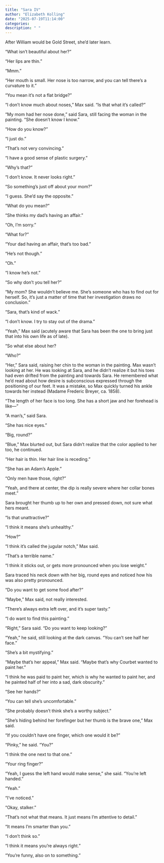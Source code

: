 ```yaml
---
title: "Sara IV"
author: "Elizabeth Kolling"
date: "2025-07-19T11:14:00"
categories: 
description: " "
---
```



After William would be Gold Street, she'd later learn. 

“What isn’t beautiful about her?”

“Her lips are thin.”

“Mmm.”

“Her mouth is small. Her nose is too narrow, and you can tell there’s a curvature to it.”

“You mean it’s not a flat bridge?”  

“I don’t know much about noses,” Max said. “Is that what it’s called?”

“My mom had her nose done,” said Sara, still facing the woman in the painting. “She doesn’t know I know.”

“How do you know?”

“I just do."

“That’s not very convincing.”

“I have a good sense of plastic surgery.” 

“Why’s that?” 

“I don’t know. It never looks right.” 

“So something’s just off about your mom?”

“I guess. She’d say the opposite.” 

“What do you mean?”

“She thinks my dad’s having an affair.”

“Oh, I’m sorry.”

“What for?”

“Your dad having an affair, that’s too bad.”

“He’s not though.”

“Oh.”

“I know he’s not.” 

“So why don’t you tell her?”

“My mom? She wouldn’t believe me. She’s someone who has to find out for herself. So, it’s just a matter of time that her investigation draws no conclusion.”

“Sara, that’s kind of wack.”

“I don’t know.  I try to stay out of the drama.”

“Yeah,” Max said (acutely aware that Sara has been the one to bring just that into his own life as of late).

“So what else about her? 

“Who?”

“Her,” Sara said, raising her chin to the woman in the painting. Max wasn’t looking at her. He was looking at Sara, and he didn’t realize it but his toes had even drifted from the painting and towards Sara. He remembered what he’d read about how desire is subconscious expressed through the positioning of our feet. It was a mistake, so Max quickly turned his ankle towards her instead (Madame Frederic Breyer, ca. 1858).

“The length of her face is too long. She has a short jaw and her forehead is like—” 

“A man’s,” said Sara. 

“She has nice eyes." 

“Big, round?” 

“Blue,” Max blurted out, but Sara didn't realize that the color applied to her too, he continued. 

“Her hair is thin. Her hair line is receding.”  
                                                                                                            
“She has an Adam’s Apple.” 

“Only men have those, right?”

“Yeah, and there at center, the dip is really severe where her collar bones meet.”

Sara brought her thumb up to her own and pressed down, not sure what hers meant.

“Is that unattractive?”

“I think it means she’s unhealthy.”

“How?”

“I think it’s called the jugular notch,” Max said. 

"That's a terrible name."

“I think it sticks out, or gets more pronounced when you lose weight.” 

Sara traced his neck down with her big, round eyes and noticed how his was also pretty pronounced.

“Do you want to get some food after?”

“Maybe,” Max said, not really interested.

“There’s always extra left over, and it's super tasty.” 

“I do want to find this painting.” 

“Right,” Sara said. “Do you want to keep looking?”

“Yeah," he said, still looking at the dark canvas. "You can’t see half her face.” 

“She’s a bit mystifying.”

“Maybe that’s her appeal,” Max said. “Maybe that’s why Courbet wanted to paint her.”  

“I think he was paid to paint her, which is why he wanted to paint her, and he painted half of her into a sad, dark obscurity.” 

“See her hands?”

“You can tell she’s uncomfortable.” 

“She probably doesn’t think she’s a worthy subject.” 

“She’s hiding behind her forefinger but her thumb is the brave one,” Max said. 

“If you couldn’t have one finger, which one would it be?”

“Pinky,” he said. “You?”

“I think the one next to that one.”

“Your ring finger?” 

“Yeah, I guess the left hand would make sense,” she said. “You’re left handed.”

“Yeah.” 

“I’ve noticed.” 

“Okay, stalker.”

“That’s not what that means. It just means I’m attentive to detail.” 

“It means I’m smarter than you.”

“I don’t think so.” 

“I think it means you’re always right.” 

“You’re funny, also on to something.”